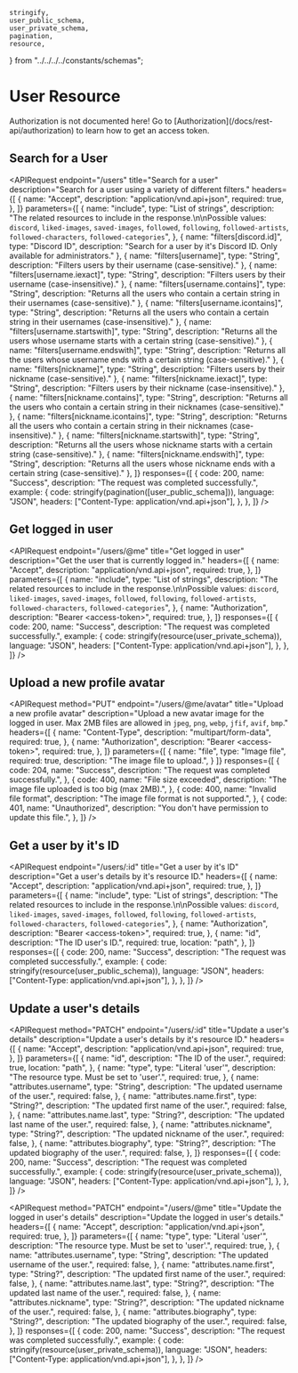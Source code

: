 
    stringify,
    user_public_schema,
    user_private_schema,
    pagination,
    resource,
} from "../../../../constants/schemas";

# User Resource

<Callout type="info">
    Authorization is not documented here! Go to
    [Authorization](/docs/rest-api/authorization) to learn how to get an access
    token.
</Callout>

## Search for a User

<APIRequest
    endpoint="/users"
    title="Search for a user"
    description="Search for a user using a variety of different filters."
    headers={[
        {
            name: "Accept",
            description: "application/vnd.api+json",
            required: true,
        },
    ]}
    parameters={[
        {
            name: "include",
            type: "List of strings",
            description:
                "The related resources to include in the response.\n\nPossible values: `discord`, `liked-images`, `saved-images`, `followed`, `following`, `followed-artists`, `followed-characters`, `followed-categories`",
        },
        {
            name: "filters[discord.id]",
            type: "Discord ID",
            description: "Search for a user by it's Discord ID. Only available for administrators."
        },
        {
            name: "filters[username]",
            type: "String",
            description: "Filters users by their username (case-sensitive)."
        },
        {
            name: "filters[username.iexact]",
            type: "String",
            description: "Filters users by their username (case-insensitive)."
        },
        {
            name: "filters[username.contains]",
            type: "String",
            description: "Returns all the users who contain a certain string in their usernames (case-sensitive)."
        },
        {
            name: "filters[username.icontains]",
            type: "String",
            description: "Returns all the users who contain a certain string in their usernames (case-insensitive)."
        },
        {
            name: "filters[username.startswith]",
            type: "String",
            description: "Returns all the users whose username starts with a certain string (case-sensitive)."
        },
        {
            name: "filters[username.endswith]",
            type: "String",
            description: "Returns all the users whose username ends with a certain string (case-sensitive)."
        },
        {
            name: "filters[nickname]",
            type: "String",
            description: "Filters users by their nickname (case-sensitive)."
        },
        {
            name: "filters[nickname.iexact]",
            type: "String",
            description: "Filters users by their nickname (case-insensitive)."
        },
        {
            name: "filters[nickname.contains]",
            type: "String",
            description: "Returns all the users who contain a certain string in their nicknames (case-sensitive)."
        },
        {
            name: "filters[nickname.icontains]",
            type: "String",
            description: "Returns all the users who contain a certain string in their nicknames (case-insensitive)."
        },
        {
            name: "filters[nickname.startswith]",
            type: "String",
            description: "Returns all the users whose nickname starts with a certain string (case-sensitive)."
        },
        {
            name: "filters[nickname.endswith]",
            type: "String",
            description: "Returns all the users whose nickname ends with a certain string (case-sensitive)."
        },
    ]}
    responses={[
        {
            code: 200,
            name: "Success",
            description: "The request was completed successfully.",
            example: {
                code: stringify(pagination([user_public_schema])),
                language: "JSON",
                headers: ["Content-Type: application/vnd.api+json"],
            },
        },
    ]}
/>

## Get logged in user

<APIRequest
    endpoint="/users/@me"
    title="Get logged in user"
    description="Get the user that is currently logged in."
    headers={[
        {
            name: "Accept",
            description: "application/vnd.api+json",
            required: true,
        },
    ]}
    parameters={[
        {
            name: "include",
            type: "List of strings",
            description:
                "The related resources to include in the response.\n\nPossible values: `discord`, `liked-images`, `saved-images`, `followed`, `following`, `followed-artists`, `followed-characters`, `followed-categories`",
        },
        {
            name: "Authorization",
            description: "Bearer &lt;access-token&gt;",
            required: true,
        },
    ]}
    responses={[
        {
            code: 200,
            name: "Success",
            description: "The request was completed successfully.",
            example: {
                code: stringify(resource(user_private_schema)),
                language: "JSON",
                headers: ["Content-Type: application/vnd.api+json"],
            },
        },
    ]}
/>

## Upload a new profile avatar

<APIRequest
    method="PUT"
    endpoint="/users/@me/avatar"
    title="Upload a new profile avatar"
    description="Upload a new avatar image for the logged in user. Max 2MB files are allowed in `jpeg`, `png`, `webp`, `jfif`, `avif`, `bmp`."
    headers={[
        {
            name: "Content-Type",
            description: "multipart/form-data",
            required: true,
        },
        {
            name: "Authorization",
            description: "Bearer &lt;access-token&gt;",
            required: true,
        },
    ]}
    parameters={[
        {
            name: "file",
            type: "Image file",
            required: true,
            description: "The image file to upload.",
        }
    ]}
    responses={[
        {
            code: 204,
            name: "Success",
            description: "The request was completed successfully.",
        },
        {
            code: 400,
            name: "File size exceeded",
            description: "The image file uploaded is too big (max 2MB).",
        },
        {
            code: 400,
            name: "Invalid file format",
            description: "The image file format is not supported.",
        },
        {
            code: 401,
            name: "Unauthorized",
            description: "You don't have permission to update this file.",
        },
    ]}
/>

## Get a user by it's ID

<APIRequest
    endpoint="/users/:id"
    title="Get a user by it's ID"
    description="Get a user's details by it's resource ID."
    headers={[
        {
            name: "Accept",
            description: "application/vnd.api+json",
            required: true,
        },
    ]}
    parameters={[
        {
            name: "include",
            type: "List of strings",
            description:
                "The related resources to include in the response.\n\nPossible values: `discord`, `liked-images`, `saved-images`, `followed`, `following`, `followed-artists`, `followed-characters`, `followed-categories`",
        },
        {
            name: "Authorization",
            description: "Bearer &lt;access-token&gt;",
            required: true,
        },
        {
            name: "id",
            description: "The ID user's ID.",
            required: true,
            location: "path",
        },
    ]}
    responses={[
        {
            code: 200,
            name: "Success",
            description: "The request was completed successfully.",
            example: {
                code: stringify(resource(user_public_schema)),
                language: "JSON",
                headers: ["Content-Type: application/vnd.api+json"],
            },
        },
    ]}
/>

## Update a user's details

<APIRequest
    method="PATCH"
    endpoint="/users/:id"
    title="Update a user's details"
    description="Update a user's details by it's resource ID."
    headers={[
        {
            name: "Accept",
            description: "application/vnd.api+json",
            required: true,
        },
    ]}
    parameters={[
        {
            name: "id",
            description: "The ID of the user.",
            required: true,
            location: "path",
        },
        {
            name: "type",
            type: "Literal 'user'",
            description: "The resource type. Must be set to 'user'.",
            required: true,
        },
        {
            name: "attributes.username",
            type: "String",
            description: "The updated username of the user.",
            required: false,
        },
        {
            name: "attributes.name.first",
            type: "String?",
            description: "The updated first name of the user.",
            required: false,
        },
        {
            name: "attributes.name.last",
            type: "String?",
            description: "The updated last name of the user.",
            required: false,
        },
        {
            name: "attributes.nickname",
            type: "String?",
            description: "The updated nickname of the user.",
            required: false,
        },
        {
            name: "attributes.biography",
            type: "String?",
            description: "The updated biography of the user.",
            required: false,
        },
    ]}
    responses={[
        {
            code: 200,
            name: "Success",
            description: "The request was completed successfully.",
            example: {
                code: stringify(resource(user_private_schema)),
                language: "JSON",
                headers: ["Content-Type: application/vnd.api+json"],
            },
        },
    ]}
/>

<APIRequest
    method="PATCH"
    endpoint="/users/@me"
    title="Update the logged in user's details"
    description="Update the logged in user's details."
    headers={[
        {
            name: "Accept",
            description: "application/vnd.api+json",
            required: true,
        },
    ]}
    parameters={[
        {
            name: "type",
            type: "Literal 'user'",
            description: "The resource type. Must be set to 'user'.",
            required: true,
        },
        {
            name: "attributes.username",
            type: "String",
            description: "The updated username of the user.",
            required: false,
        },
        {
            name: "attributes.name.first",
            type: "String?",
            description: "The updated first name of the user.",
            required: false,
        },
        {
            name: "attributes.name.last",
            type: "String?",
            description: "The updated last name of the user.",
            required: false,
        },
        {
            name: "attributes.nickname",
            type: "String?",
            description: "The updated nickname of the user.",
            required: false,
        },
        {
            name: "attributes.biography",
            type: "String?",
            description: "The updated biography of the user.",
            required: false,
        },
    ]}
    responses={[
        {
            code: 200,
            name: "Success",
            description: "The request was completed successfully.",
            example: {
                code: stringify(resource(user_private_schema)),
                language: "JSON",
                headers: ["Content-Type: application/vnd.api+json"],
            },
        },
    ]}
/>
